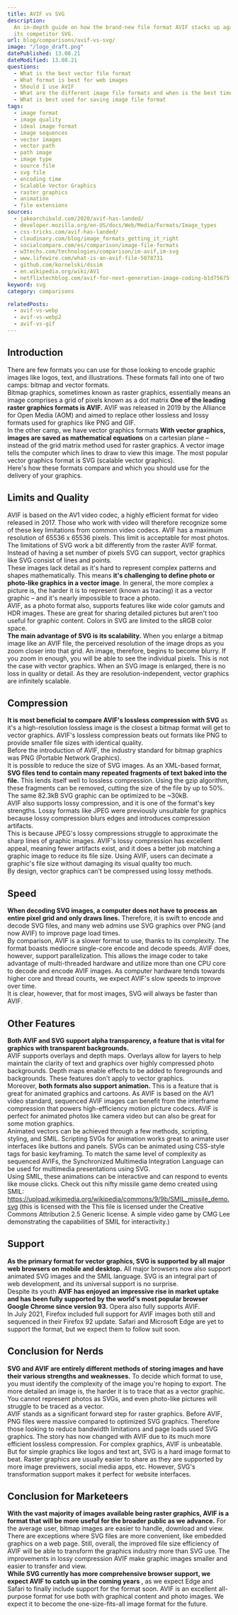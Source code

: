 ```yaml
---
title: AVIF vs SVG
description:
  An in-depth guide on how the brand-new file format AVIF stacks up against
  its competitor SVG.
url: blog/comparisons/avif-vs-svg/
image: "/logo_draft.png"
datePublished: 13.08.21
dateModified: 13.08.21
questions:
  - What is the best vector file format
  - What format is best for web images
  - Should I use AVIF
  - What are the different image file formats and when is the best time to use them
  - What is best used for saving image file format
tags:
  - image format
  - image quality
  - ideal image format
  - image sequences
  - vector images
  - vector path
  - path image
  - image type
  - source file
  - svg file
  - encoding time
  - Scalable Vector Graphics
  - raster graphics
  - animation
  - file extensions
sources:
  - jakearchibald.com/2020/avif-has-landed/
  - developer.mozilla.org/en-US/docs/Web/Media/Formats/Image_types
  - css-tricks.com/avif-has-landed/
  - cloudinary.com/blog/image_formats_getting_it_right
  - socialcompare.com/es/comparison/image-file-formats
  - w3techs.com/technologies/comparison/im-avif,im-svg
  - www.lifewire.com/what-is-an-avif-file-5078731
  - github.com/kornelski/dssim
  - en.wikipedia.org/wiki/AV1
  - netflixtechblog.com/avif-for-next-generation-image-coding-b1d75675fe4
keyword: svg
category: comparisons

relatedPosts:
  - avif-vs-webp
  - avif-vs-webp2
  - avif-vs-gif
---
```


## Introduction

There are few formats you can use for those looking to encode graphic images like logos, text, and illustrations. These formats fall into one of two camps: bitmap and vector formats.  
Bitmap graphics, sometimes known as raster graphics, essentially means an image comprises a grid of pixels known as a dot matrix **One of the leading raster graphics formats is AVIF.** AVIF was released in 2019 by the Alliance for Open Media (AOM) and aimed to replace other lossless and lossy formats used for graphics like PNG and GIF.  
In the other camp, we have vector graphics formats **With vector graphics, images are saved as mathematical equations** on a cartesian plane – instead of the grid matrix method used for raster graphics. A vector image tells the computer which lines to draw to view this image. The most popular vector graphics format is SVG (scalable vector graphics).  
Here's how these formats compare and which you should use for the delivery of your graphics.

## Limits and Quality

AVIF is based on the AV1 video codec, a highly efficient format for video released in 2017\. Those who work with video will therefore recognize some of these key limitations from common video codecs. AVIF has a maximum resolution of 65536 x 65536 pixels. This limit is acceptable for most photos.  
The limitations of SVG work a bit differently from the raster AVIF format. Instead of having a set number of pixels SVG can support, vector graphics like SVG consist of lines and points.  
These images lack detail as it's hard to represent complex patterns and shapes mathematically. This means **it's challenging to define photo or photo-like graphics in a vector image**. In general, the more complex a picture is, the harder it is to represent (known as tracing) it as a vector graphic – and it's nearly impossible to trace a photo.  
AVIF, as a photo format also, supports features like wide color gamuts and HDR images. These are great for sharing detailed pictures but aren't too useful for graphic content. Colors in SVG are limited to the sRGB color space.  
**The main advantage of SVG is its scalability.** When you enlarge a bitmap image like an AVIF file, the perceived resolution of the image drops as you zoom closer into that grid. An image, therefore, begins to become blurry. If you zoom in enough, you will be able to see the individual pixels. This is not the case with vector graphics. When an SVG image is enlarged, there is no loss in quality or detail. As they are resolution-independent, vector graphics are infinitely scalable.

## Compression

**It is most beneficial to compare AVIF's lossless compression with SVG** as it's a high-resolution lossless image is the closest a bitmap format will get to vector graphics. AVIF's lossless compression beats out formats like PNG to provide smaller file sizes with identical quality.  
Before the introduction of AVIF, the industry standard for bitmap graphics was PNG (Portable Network Graphics).  
It is possible to reduce the size of SVG images. As an XML-based format, **SVG files tend to contain many repeated fragments of text baked into the file.** This lends itself well to lossless compression. Using the gzip algorithm, these fragments can be removed, cutting the size of the file by up to 50%. The same 82.3kB SVG graphic can be optimized to be ~30kB.  
AVIF also supports lossy compression, and it is one of the format's key strengths. Lossy formats like JPEG were previously unsuitable for graphics because lossy compression blurs edges and introduces compression artifacts.  
This is because JPEG's lossy compressions struggle to approximate the sharp lines of graphic images. AVIF's lossy compression has excellent appeal, meaning fewer artifacts exist, and it does a better job matching a graphic image to reduce its file size. Using AVIF, users can decimate a graphic's file size without damaging its visual quality too much.  
By design, vector graphics can't be compressed using lossy methods.

## Speed

**When decoding SVG images, a computer does not have to process an entire pixel grid and only draws lines.** Therefore, it is swift to encode and decode SVG files, and many web admins use SVG graphics over PNG (and now AVIF) to improve page load times.  
By comparison, AVIF is a slower format to use, thanks to its complexity. The format boasts mediocre single-core encode and decode speeds. AVIF does, however, support parallelization. This allows the image coder to take advantage of multi-threaded hardware and utilize more than one CPU core to decode and encode AVIF images. As computer hardware tends towards higher core and thread counts, we expect AVIF's slow speeds to improve over time.  
It is clear, however, that for most images, SVG will always be faster than AVIF.

## Other Features

**Both AVIF and SVG support alpha transparency, a feature that is vital for graphics with transparent backgrounds.**  
AVIF supports overlays and depth maps. Overlays allow for layers to help maintain the clarity of text and graphics over highly compressed photo backgrounds. Depth maps enable effects to be added to foregrounds and backgrounds. These features don't apply to vector graphics.  
Moreover, **both formats also support animation.** This is a feature that is great for animated graphics and cartoons. As AVIF is based on the AV1 video standard, sequenced AVIF images can benefit from the interframe compression that powers high-efficiency motion picture codecs. AVIF is perfect for animated photos like camera video but can also be great for some motion graphics.  
Animated vectors can be achieved through a few methods, scripting, styling, and SMIL. Scripting SVGs for animation works great to animate user interfaces like buttons and panels. SVGs can be animated using CSS-style tags for basic keyframing. To match the same level of complexity as sequenced AVIFs, the Synchronized Multimedia Integration Language can be used for multimedia presentations using SVG.  
Using SMIL, these animations can be interactive and can respond to events like mouse clicks. Check out this nifty missile game demo created using SMIL:  
https://upload.wikimedia.org/wikipedia/commons/9/9b/SMIL_missile_demo.svg (this is licensed with the This file is licensed under the Creative Commons Attribution 2.5 Generic license. A simple video game by CMG Lee demonstrating the capabilities of SMIL for interactivity.)

## Support

**As the primary format for vector graphics, SVG is supported by all major web browsers on mobile and desktop.** All major browsers now also support animated SVG images and the SMIL language. SVG is an integral part of web development, and its universal support is no surprise.  
Despite its youth **AVIF has enjoyed an impressive rise in market uptake and has been fully supported by the world's most popular browser Google Chrome since version 93.** Opera also fully supports AVIF.  
In July 2021, Firefox included full support for AVIF images both still and sequenced in their Firefox 92 update. Safari and Microsoft Edge are yet to support the format, but we expect them to follow suit soon.

## Conclusion for Nerds

**SVG and AVIF are entirely different methods of storing images and have their various strengths and weaknesses.** To decide which format to use, you must identify the complexity of the image you're hoping to export. The more detailed an image is, the harder it is to trace that as a vector graphic. You cannot represent photos as SVGs, and even photo-like pictures will struggle to be traced as a vector.  
AVIF stands as a significant forward step for raster graphics. Before AVIF, PNG files were massive compared to optimized SVG graphics. Therefore those looking to reduce bandwidth limitations and page loads used SVG graphics. The story has now changed with AVIF due to its much more efficient lossless compression. For complex graphics, AVIF is unbeatable.  
But for simple graphics like logos and text art, SVG is a hard image format to beat. Raster graphics are usually easier to share as they are supported by more image previewers, social media apps, etc. However, SVG's transformation support makes it perfect for website interfaces.

## Conclusion for Marketeers

**With the vast majority of images available being raster graphics, AVIF is a format that will be more useful for the broader public as we advance.** For the average user, bitmap images are easier to handle, download and view.  
There are exceptions where SVG files are more convenient, like embedded graphics on a web page. Still, overall, the improved file size efficiency of AVIF will be able to transform the graphics industry more than SVG use. The improvements in lossy compression AVIF make graphic images smaller and easier to transfer and view.  
**While SVG currently has more comprehensive browser support, we expect AVIF to catch up in the coming years** , as we expect Edge and Safari to finally include support for the format soon. AVIF is an excellent all-purpose format for use both with graphical content and photo images. We expect it to become the one-size-fits-all image format for the future.
